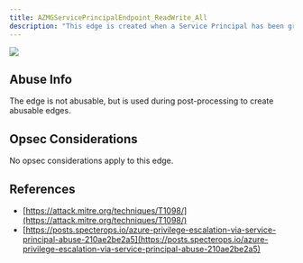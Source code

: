 ---
title: AZMGServicePrincipalEndpoint_ReadWrite_All
description: "This edge is created when a Service Principal has been granted the ServicePrincipalEndpoint.ReadWrite.All edge."
---

<img noZoom src="/assets/enterprise-AND-community-edition-pill-tag.svg"/> 


## Abuse Info
The edge is not abusable, but is used during post-processing to create abusable edges.

## Opsec Considerations
No opsec considerations apply to this edge.

## References

* [https://attack.mitre.org/techniques/T1098/](https://attack.mitre.org/techniques/T1098/)
* [https://posts.specterops.io/azure-privilege-escalation-via-service-principal-abuse-210ae2be2a5](https://posts.specterops.io/azure-privilege-escalation-via-service-principal-abuse-210ae2be2a5)
